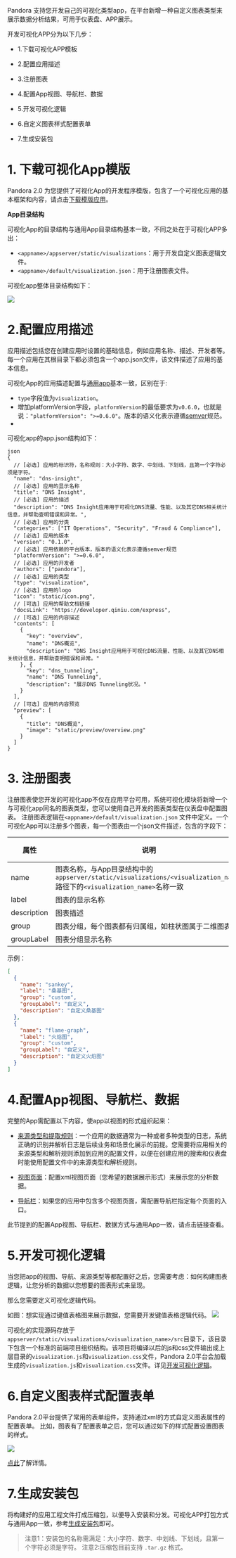 Pandora 支持您开发自己的可视化类型app，在平台新增一种自定义图表类型来展示数据分析结果，可用于仪表盘、APP展示。

开发可视化APP分为以下几步：

* 1.下载可视化APP模板

* 2.配置应用描述

* 3.注册图表

* 4.配置App视图、导航栏、数据

* 5.开发可视化逻辑

* 6.自定义图表样式配置表单

* 7.生成安装包


# 1. 下载可视化App模版

Pandora 2.0 为您提供了可视化App的开发程序模版，包含了一个可视化应用的基本框架和内容，请点击[下载模版应用](http://pw7x36qrk.bkt.clouddn.com/visualization-demo.tar.gz)。

**App目录结构**

可视化App的目录结构与通用App目录结构基本一致，不同之处在于可视化APP多出：

- `<appname>/appserver/static/visualizations`：用于开发自定义图表逻辑文件。
- `<appname>/default/visualization.json`：用于注册图表文件。

可视化app整体目录结构如下：

![](http://pw7x36qrk.bkt.clouddn.com/viz-app-structure.png)



# 2.配置应用描述

应用描述包括您在创建应用时设置的基础信息，例如应用名称、描述、开发者等。每一个应用在其根目录下都必须包含一个app.json文件，该文件描述了应用的基本信息。

可视化App的应用描述配置与[通用app](https://developer.qiniu.com/express/extend/6559/description)基本一致，区别在于:

- `type`字段值为`visualization`。
- 增加platformVersion字段，`platformVersion`的最低要求为`v0.6.0`，也就是说：`"platformVersion": ">=0.6.0"`。版本的语义化表示遵循[semver](https://semver.org/lang/zh-CN/)规范。
- 
可视化app的app.json结构如下：

```
json
{
  // [必选] 应用的标识符，名称规则：大小字符、数字、中划线、下划线，且第一个字符必须是字符。 
  "name": "dns-insight",
  // [必选] 应用的显示名称
  "title": "DNS Insight",
  // [必选] 应用的描述
  "description": "DNS Insight应用用于可视化DNS流量、性能、以及其它DNS相关统计信息，并帮助查明错误和异常。",
  // [必选] 应用的分类
  "categories": ["IT Operations", "Security", "Fraud & Compliance"],
  // [必选] 应用的版本
  "version": "0.1.0",
  // [必选] 应用依赖的平台版本，版本的语义化表示遵循semver规范
  "platformVersion": ">=0.6.0",
  // [必选] 应用的开发者
  "authors": ["pandora"],
  // [必选] 应用的类型
  "type": "visualization",
  // [必选] 应用的logo
  "icon": "static/icon.png",
  // [可选] 应用的帮助文档链接
  "docsLink": "https://developer.qiniu.com/express",
  // [可选] 应用的内容描述
  "contents": [
    {
      "key": "overview",
      "name": "DNS概览",
      "description": "DNS Insight应用用于可视化DNS流量、性能、以及其它DNS相关统计信息，并帮助查明错误和异常。"
    }, {
      "key": "dns_tunneling",
      "name": "DNS Tunneling",
      "description": "展示DNS Tunneling状况。"
    }
  ],
  // [可选] 应用的内容预览
  "preview": [
    {
      "title": "DNS概览",
      "image": "static/preview/overview.png"
    }
  ]
}

```
# 3. 注册图表

注册图表使您开发的可视化app不仅在应用平台可用，系统可视化模块将新增一个与可视化app同名的图表类型，您可以使用自己开发的图表类型在仪表盘中配置图表。
注册图表逻辑在`<appname>/default/visualization.json` 文件中定义。一个可视化App可以注册多个图表，每一个图表由一个json文件描述，包含的字段下：

| 属性        | 说明                                                         | 类型   | 必选 |
| ----------- | ------------------------------------------------------------ | ------ | ---- |
|name| 图表名称，与App目录结构中的`appserver/static/visualizations/<visualization_name>`路径下的`<visualization_name>`名称一致 | string | 是|
| label       | 图表的显示名称 | string | 是  |
| description | 图表描述| string |否   |
| group       | 图表分组，每个图表都有归属组，如柱状图属于二维图表组| string | 否   |
| groupLabel  | 图表分组显示名称 | string | 否   |

示例：

```json
[
  {
    "name": "sankey",
    "label": "桑基图",
    "group": "custom",
    "groupLabel": "自定义",
    "description": "自定义桑基图"
  },
  {
    "name": "flame-graph",
    "label": "火焰图",
    "group": "custom",
    "groupLabel": "自定义",
    "description": "自定义火焰图"
  }
]
```

# 4.配置App视图、导航栏、数据
完整的App需配置以下内容，使app以视图的形式组织起来：

* [来源类型和提取规则](/express/extend/6555/app-knowledge)：一个应用的数据通常为一种或者多种类型的日志，系统正确的识别并解析日志是后续业务和场景化展示的前提。您需要将应用相关的来源类型和解析规则添加到应用的配置文件，以便在创建应用的搜索和仪表盘时能使用配置文件中的来源类型和解析规则。

* [视图页面](/express/extend/6556/views)：配置xml视图页面（您希望的数据展示形式）来展示您的分析数据。

* [导航栏](/express/extend/6557/nav)：如果您的应用中包含多个视图页面，需配置导航栏指定每个页面的入口。


此节提到的配置App视图、导航栏、数据方式与通用App一致，请点击链接查看。

# 5.开发可视化逻辑

当您把app的视图、导航、来源类型等都配置好之后，您需要考虑：如何构建图表逻辑，让您分析的数据以您想要的图表形式来呈现。

那么您需要定义可视化逻辑代码。

如图：想实现通过键值表格图来展示数据，您需要开发键值表格逻辑代码。
![](http://pw7x36qrk.bkt.clouddn.com/kv_app_example.png)

可视化的实现源码存放于`appserver/static/visualizations/<visualization_name>/src`目录下，该目录下包含一个标准的前端项目组织结构。该项目将编译以后的js和css文件输出成上层目录的`visualization.js`和`visualization.css`文件，Pandora 2.0平台会加载生成的`visualization.js`和`visualization.css`文件。详见[开发可视化逻辑](/express/extend/6717/custom_visualization)。

# 6.自定义图表样式配置表单

Pandora 2.0平台提供了常用的表单组件，支持通过xml的方式自定义图表属性的配置表单。
比如，图表有了配置表单之后，您可以通过如下的样式配置设置图表的样式。

![](http://pw7x36qrk.bkt.clouddn.com/chart_configuration.png)

[点此](/express/extend/6718/custom_chart_configuration)了解详情。

# 7.生成安装包

将构建好的应用工程文件打成压缩包，以便导入安装和分发。可视化APP打包方式与通用App一致，参考[生成安装包](/express/extend/6560/generate-package)即可。

>注意1：安装包的名称需满足：大小字符、数字、中划线、下划线，且第一个字符必须是字符。
>注意2:压缩包目前支持 `.tar.gz` 格式。